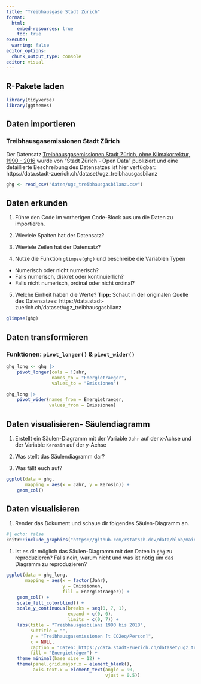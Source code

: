 ```yaml
---
title: "Treibhausgase Stadt Zürich"
format:
  html:
    embed-resources: true
    toc: true
execute:
  warning: false
editor_options: 
  chunk_output_type: console
editor: visual
---
```


## R-Pakete laden

```r
library(tidyverse)
library(ggthemes)
```

## Daten importieren

### Treibhausgasemissionen Stadt Zürich

Der Datensatz [Treibhausgasemissionen Stadt Zürich, ohne Klimakorrektur, 1990 - 2016](https://opendata.swiss/de/dataset/treibhausgasemissionen-stadt-zurich-ohne-klimakorrektur-1990-20163/resource/0c342b77-ad97-46cf-b138-cb83decf96f3) wurde von "Stadt Zürich - Open Data" publiziert und eine detaillierte Beschreibung des Datensatzes ist hier verfügbar: https://data.stadt-zuerich.ch/dataset/ugz_treibhausgasbilanz

```r
ghg <- read_csv("daten/ugz_treibhausgasbilanz.csv")
```

## Daten erkunden

1.  Führe den Code im vorherigen Code-Block aus um die Daten zu importieren.

2.  Wieviele Spalten hat der Datensatz?

3.  Wieviele Zeilen hat der Datensatz?

4.  Nutze die Funktion `glimpse(ghg)` und beschreibe die Variablen Typen

-   Numerisch oder nicht numerisch?
-   Falls numerisch, diskret oder kontinuierlich?
-   Falls nicht numerisch, ordinal oder nicht ordinal?

5. Welche Einheit haben die Werte? **Tipp:** Schaut in der originalen Quelle des Datensatzes: https://data.stadt-zuerich.ch/dataset/ugz_treibhausgasbilanz

```r
glimpse(ghg)
```

## Daten transformieren

### Funktionen: `pivot_longer()` & `pivot_wider()`

```r
ghg_long <- ghg |> 
    pivot_longer(cols = !Jahr, 
                 names_to = "Energietraeger", 
                 values_to = "Emissionen") 

ghg_long |>
    pivot_wider(names_from = Energietraeger, 
                values_from = Emissionen) 
```


## Daten visualisieren- Säulendiagramm 

1. Erstellt ein Säulen-Diagramm mit der Variable `Jahr` auf der x-Achse und der Variable `Kerosin` auf der y-Achse

2. Was stellt das Säulendiagramm dar?

3. Was fällt euch auf?

```r
ggplot(data = ghg,
       mapping = aes(x = Jahr, y = Kerosin)) +
    geom_col()
```

## Daten visualisieren 

1. Render das Dokument und schaue dir folgendes Säulen-Diagramm an. 

```r
#| echo: false
knitr::include_graphics("https://github.com/rstatszh-dev/data/blob/main/images/treibhausgasbilanz-stadt-zuerich.png?raw=true")
```

1. Ist es dir möglich das Säulen-Diagramm mit den Daten in `ghg` zu reproduzieren? Falls nein, warum nicht und was ist nötig um das Diagramm zu reproduzieren?

```r
ggplot(data = ghg_long,
       mapping = aes(x = factor(Jahr), 
                     y = Emissionen, 
                     fill = Energietraeger)) +
    geom_col() +
    scale_fill_colorblind() +
    scale_y_continuous(breaks = seq(0, 7, 1), 
                       expand = c(0, 0), 
                       limits = c(0, 7)) + 
    labs(title = "Treibhausgasbilanz 1990 bis 2018",
         subtitle = "",
         y = "Treibhausgasemissionen [t CO2eq/Person]",
         x = NULL,
         caption = "Daten: https://data.stadt-zuerich.ch/dataset/ugz_treibhausgasbilanz",
         fill = "Energieträger") +
    theme_minimal(base_size = 12) +
    theme(panel.grid.major.x = element_blank(),
          axis.text.x = element_text(angle = 90, 
                                     vjust = 0.5))
```

